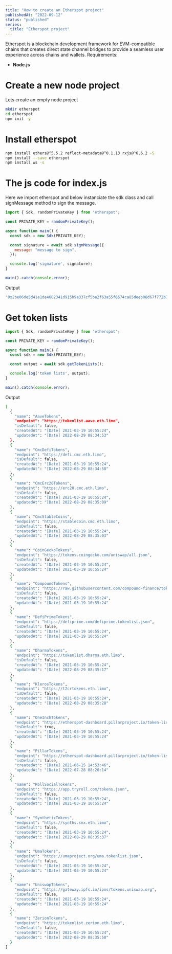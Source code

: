 ```yaml
---
title: "How to create an Etherspot project"
publishedAt: "2022-09-12"
status: "published"
series:
  title: "Etherspot project"
---
```


Etherspot is a blockchain development framework for EVM-compatible chains that creates direct state channel bridges to provide a seamless user experience across chains and wallets.
Requirements:

- **Node.js**

# Create a new node project

Lets create an empty node project

```bash title="Terminal"
mkdir etherspot
cd etherspot
npm init -y
```

# Install etherspot

```bash title="Terminal"
npm install ethers@^5.5.2 reflect-metadata@^0.1.13 rxjs@^6.6.2 -S
npm install --save etherspot
npm install ws -s
```

# The js code for index.js

Here we import etherspot and below instanciate the sdk class and call signMessage method to sign the message.

```js showLineNumbers title="src/index.js" {9}
import { Sdk, randomPrivateKey } from 'etherspot';

const PRIVATE_KEY = randomPrivateKey();

async function main() {
  const sdk = new Sdk(PRIVATE_KEY);

  const signature = await sdk.signMessage({
    message: "message to sign",
  });

  console.log('signature', signature);
}

main().catch(console.error);
```

Output

```bash title="Terminal"
"0x2be06de5d41e1de4682341d915b9a337cf5ba2f63a55f6674ca85deeb08d67f772b79888324fc61c5d9bfd05fafe7276a0cb4a610252ab4559db624921802cc11b"
```

# Get token lists

```js showLineNumbers title="src/index.js" {8}
import { Sdk, randomPrivateKey } from 'etherspot';

const PRIVATE_KEY = randomPrivateKey();

async function main() {
  const sdk = new Sdk(PRIVATE_KEY);

  const output = await sdk.getTokenLists();

  console.log('token lists', output);
}

main().catch(console.error);
```

Output

```bash title="Terminal"
[
  {
    "name": "AaveTokens",
    "endpoint": "https://tokenlist.aave.eth.limo",
    "isDefault": false,
    "createdAt": "[Date] 2021-03-19 10:55:24",
    "updatedAt": "[Date] 2022-08-29 08:34:53"
  },
  {
    "name": "CmcDefiTokens",
    "endpoint": "https://defi.cmc.eth.limo",
    "isDefault": false,
    "createdAt": "[Date] 2021-03-19 10:55:24",
    "updatedAt": "[Date] 2022-08-29 08:34:58"
  },
  {
    "name": "CmcErc20Tokens",
    "endpoint": "https://erc20.cmc.eth.limo",
    "isDefault": false,
    "createdAt": "[Date] 2021-03-19 10:55:24",
    "updatedAt": "[Date] 2022-08-29 08:35:09"
  },
  {
    "name": "CmcStableCoins",
    "endpoint": "https://stablecoin.cmc.eth.limo",
    "isDefault": false,
    "createdAt": "[Date] 2021-03-19 10:55:24",
    "updatedAt": "[Date] 2022-08-29 08:35:03"
  },
  {
    "name": "CoinGeckoTokens",
    "endpoint": "https://tokens.coingecko.com/uniswap/all.json",
    "isDefault": false,
    "createdAt": "[Date] 2021-03-19 10:55:24",
    "updatedAt": "[Date] 2021-03-19 10:55:24"
  },
  {
    "name": "CompoundTokens",
    "endpoint": "https://raw.githubusercontent.com/compound-finance/token-list/master/compound.tokenlist.json",
    "isDefault": false,
    "createdAt": "[Date] 2021-03-19 10:55:24",
    "updatedAt": "[Date] 2021-03-19 10:55:24"
  },
  {
    "name": "DefiPrimeTokens",
    "endpoint": "https://defiprime.com/defiprime.tokenlist.json",
    "isDefault": false,
    "createdAt": "[Date] 2021-03-19 10:55:24",
    "updatedAt": "[Date] 2021-03-19 10:55:24"
  },
  {
    "name": "DharmaTokens",
    "endpoint": "https://tokenlist.dharma.eth.limo",
    "isDefault": false,
    "createdAt": "[Date] 2021-03-19 10:55:24",
    "updatedAt": "[Date] 2022-08-29 08:35:17"
  },
  {
    "name": "KlerosTokens",
    "endpoint": "https://t2crtokens.eth.limo",
    "isDefault": false,
    "createdAt": "[Date] 2021-03-19 10:55:24",
    "updatedAt": "[Date] 2022-08-29 08:35:28"
  },
  {
    "name": "OneInchTokens",
    "endpoint": "https://etherspot-dashboard.pillarproject.io/token-lists/1inch/1",
    "isDefault": true,
    "createdAt": "[Date] 2021-03-19 10:55:24",
    "updatedAt": "[Date] 2021-03-19 10:55:24"
  },
  {
    "name": "PillarTokens",
    "endpoint": "https://etherspot-dashboard.pillarproject.io/token-lists/pillar/1",
    "isDefault": false,
    "createdAt": "[Date] 2021-06-15 14:53:46",
    "updatedAt": "[Date] 2022-07-28 08:20:14"
  },
  {
    "name": "RollSocialTokens",
    "endpoint": "https://app.tryroll.com/tokens.json",
    "isDefault": false,
    "createdAt": "[Date] 2021-03-19 10:55:24",
    "updatedAt": "[Date] 2021-03-19 10:55:24"
  },
  {
    "name": "SynthetixTokens",
    "endpoint": "https://synths.snx.eth.limo",
    "isDefault": false,
    "createdAt": "[Date] 2021-03-19 10:55:24",
    "updatedAt": "[Date] 2022-08-29 08:35:37"
  },
  {
    "name": "UmaTokens",
    "endpoint": "https://umaproject.org/uma.tokenlist.json",
    "isDefault": false,
    "createdAt": "[Date] 2021-03-19 10:55:24",
    "updatedAt": "[Date] 2021-03-19 10:55:24"
  },
  {
    "name": "UniswapTokens",
    "endpoint": "https://gateway.ipfs.io/ipns/tokens.uniswap.org",
    "isDefault": false,
    "createdAt": "[Date] 2021-03-19 10:55:24",
    "updatedAt": "[Date] 2021-03-19 10:55:24"
  },
  {
    "name": "ZerionTokens",
    "endpoint": "https://tokenlist.zerion.eth.limo",
    "isDefault": false,
    "createdAt": "[Date] 2021-03-19 10:55:24",
    "updatedAt": "[Date] 2022-08-29 08:35:50"
  }
]
```


